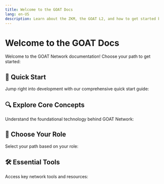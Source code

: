 ```yaml
---
title: Welcome to the GOAT Docs
lang: en-US
description: Learn about the ZKM, the GOAT L2, and how to get started building with GOAT.
---
```



# Welcome to the GOAT Docs

Welcome to the GOAT Network documentation! Choose your path to get started:

## 🚀 Quick Start
Jump right into development with our comprehensive quick start guide:
<Cards>
  <Card 
    title="Quick Start Guide" 
    href="/builders/quick-start"
  />
</Cards>

## 🔍 Explore Core Concepts
Understand the foundational technology behind GOAT Network:
<Cards>
  <Card 
    title="Bitcoin Layer 2" 
    href="https://founders.goat.network/network/concepts/bitcoin" 
  />
  <Card 
    title="ZKM Infrastructure" 
    href="https://founders.goat.network/network/concepts/zkm" 
  />
  <Card 
    title="Optimistic Challenge Protocol" 
    href="https://founders.goat.network/network/concepts/ocp" 
  />
  <Card 
    title="Decentralized Sequencing" 
    href="https://founders.goat.network/network/concepts/decseq" 
  />
</Cards>

## 👥 Choose Your Role
Select your path based on your role:
<Cards>
  <Card 
    title="Application Developer" 
    href="/builders/app-developers/overview"
  />
  <Card 
    title="Sequencer Operator" 
    href="/builders/sequencers/overview"
  />
  <Card 
    title="Network Validator" 
    href="/network/security/model"
  />
</Cards>

## 🛠 Essential Tools
Access key network tools and resources:
<Cards>
  <Card 
    title="Bridge Interface" 
    href="/network/bridged"
  />
  <Card 
    title="Network & RPC" 
    href="/network/networks-rpc"
  />
  <Card 
    title="Contract Addresses" 
    href="/network/contracts"
  />
</Cards>


